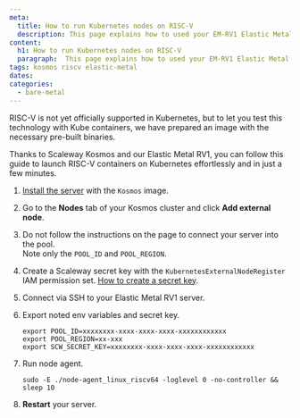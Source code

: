 ```yaml
---
meta:
  title: How to run Kubernetes nodes on RISC-V
  description: This page explains how to used your EM-RV1 Elastic Metal server as Kosmos Kubernetes node
content:
  h1: How to run Kubernetes nodes on RISC-V
  paragraph:  This page explains how to used your EM-RV1 Elastic Metal server as Kosmos Kubernetes node
tags: kosmos riscv elastic-metal
dates:
categories:
  - bare-metal
---
```


RISC-V is not yet officially supported in Kubernetes, but to let you test this technology with Kube containers, we have prepared an image with the necessary pre-built binaries.

Thanks to Scaleway Kosmos and our Elastic Metal RV1, you can follow this guide to launch RISC-V containers on Kubernetes effortlessly and in just a few minutes.

1. [Install the server](https://www.scaleway.com/en/docs/bare-metal/elastic-metal/how-to/install-server/) with the `Kosmos` image.
2. Go to the **Nodes** tab of your Kosmos cluster and click **Add external node**.
3. Do not follow the instructions on the page to connect your server into the pool.  
Note only the `POOL_ID` and `POOL_REGION`.

4. Create a Scaleway secret key with the `KubernetesExternalNodeRegister` IAM permission set. [How to create a secret key](https://www.scaleway.com/docs/console/my-project/how-to/generate-api-key/).
5. Connect via SSH to your Elastic Metal RV1 server.
6. Export noted env variables and secret key.

    ```
    export POOL_ID=xxxxxxxx-xxxx-xxxx-xxxx-xxxxxxxxxxxx
    export POOL_REGION=xx-xxx
    export SCW_SECRET_KEY=xxxxxxxx-xxxx-xxxx-xxxx-xxxxxxxxxxxx
    ```

8. Run node agent.

    `sudo -E ./node-agent_linux_riscv64 -loglevel 0 -no-controller && sleep 10`

9. **Restart** your server.
